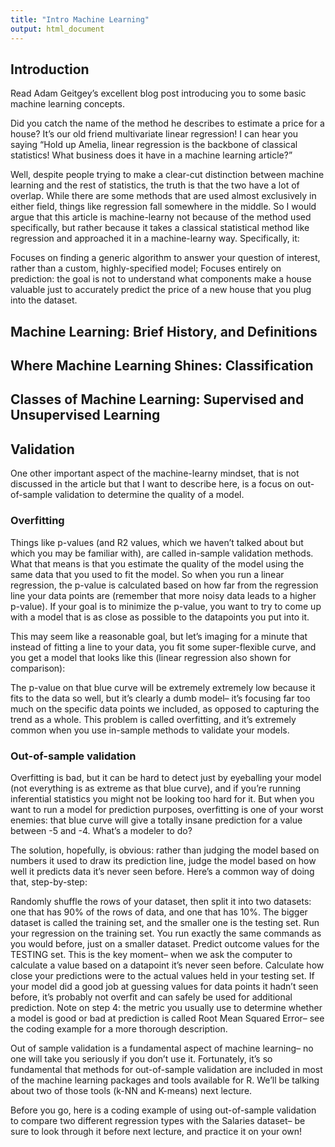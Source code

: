 ```yaml
---
title: "Intro Machine Learning"
output: html_document
---
```



## Introduction
Read Adam Geitgey's excellent blog post introducing you to some basic machine learning concepts.

Did you catch the name of the method he describes to estimate a price for a house? It's our old friend multivariate linear regression!  I can hear you saying "Hold up Amelia, linear regression is the backbone of classical statistics! What business does it have in a machine learning article?" 

Well, despite people trying to make a clear-cut distinction between machine learning and the rest of statistics, the truth is that the two have a lot of overlap. While there are some methods that are used almost exclusively in either field, things like regression fall somewhere in the middle. So I would argue that this article is machine-learny not because of the method used specifically, but rather because it takes a classical statistical method like regression and approached it in a machine-learny way.  Specifically, it:

Focuses on finding a generic algorithm to answer your question of interest, rather than a custom, highly-specified model;
Focuses entirely on prediction: the goal is not to understand what components make a house valuable just to accurately predict the price of a new house that you plug into the dataset. 

## Machine Learning: Brief History, and Definitions


## Where Machine Learning Shines: Classification

## Classes of Machine Learning: Supervised and Unsupervised Learning

## Validation

One other important aspect of the machine-learny mindset, that is not discussed in the article but that I want to describe here, is a focus on out-of-sample validation to determine the quality of a model.

 

### Overfitting
Things like p-values (and R2 values, which we haven't talked about but which you may be familiar with), are called in-sample validation methods. What that means is that you estimate the quality of the model using the same data that you used to fit the model. So when you run a linear regression, the p-value is calculated based on how far from the regression line your data points are (remember that more noisy data leads to a higher p-value). If your goal is to minimize the p-value, you want to try to come up with a model that is as close as possible to the datapoints you put into it. 

This may seem like a reasonable goal, but let's imaging for a minute that instead of fitting a line to your data, you fit some super-flexible curve, and you get a model that looks like this (linear regression also shown for comparison):

 

 



 

The p-value on that blue curve will be extremely extremely low because it fits to the data so well, but it's clearly a dumb model-- it's focusing far too much on the specific data points we included, as opposed to capturing the trend as a whole. This problem is called overfitting, and it's extremely common when you use in-sample methods to validate your models. 

 

### Out-of-sample validation
Overfitting is bad, but it can be hard to detect just by eyeballing your model (not everything is as extreme as that blue curve), and if you're running inferential statistics you might not be looking too hard for it. But when you want to run a model for prediction purposes, overfitting is one of your worst enemies: that blue curve will give a totally insane prediction for a value between -5 and -4. What's a modeler to do? 

The solution, hopefully, is obvious: rather than judging the model based on numbers it used to draw its prediction line, judge the model based on how well it predicts data it's never seen before. Here's a common way of doing that, step-by-step:

Randomly shuffle the rows of your dataset, then split it into two datasets: one that has 90% of the rows of data, and one that has 10%. The bigger dataset is called the training set, and the smaller one is the testing set.
Run your regression on the training set. You run exactly the same commands as you would before, just on a smaller dataset.
Predict outcome values for the TESTING set. This is the key moment-- when we ask the computer to calculate a value based on a datapoint it's never seen before. 
Calculate how close your predictions were to the actual values held in your testing set. If your model did a good job at guessing values for data points it hadn't seen before, it's probably not overfit and can safely be used for additional prediction. 
Note on step 4: the metric you usually use to determine whether a model is good or bad at prediction is called Root Mean Squared Error-- see the coding example for a more thorough description. 

 

Out of sample validation is a fundamental aspect of machine learning-- no one will take you seriously if you don't use it. Fortunately, it's so fundamental that methods for out-of-sample validation are included in most of the machine learning packages and tools available for R. We'll be talking about two of those tools (k-NN and K-means) next lecture.

 

Before you go, here is a coding example of using out-of-sample validation to compare two different regression types with the Salaries dataset-- be sure to look through it before next lecture, and practice it on your own!

 

 
